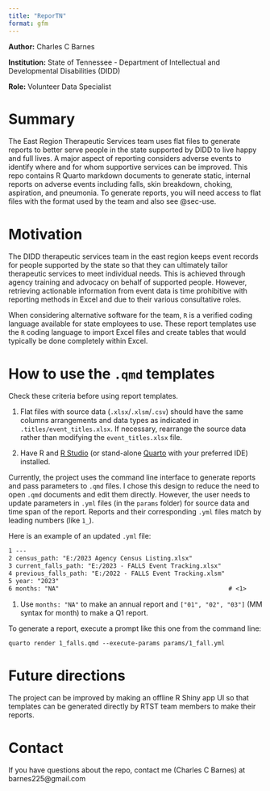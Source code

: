```yaml
---
title: "ReporTN"
format: gfm
---
```


**Author:** Charles C Barnes

**Institution:** State of Tennessee - Department of Intellectual and Developmental Disabilities (DIDD)

**Role:** Volunteer Data Specialist

# Summary

The East Region Therapeutic Services team uses flat files to generate reports to better serve people in the state supported by DIDD to live happy and full lives. A major aspect of reporting considers adverse events to identify where and for whom supportive services can be improved. This repo contains R Quarto markdown documents to generate static, internal reports on adverse events including falls, skin breakdown, choking, aspiration, and pneumonia. To generate reports, you will need access to flat files with the format used by the team and also see @sec-use.

# Motivation

The DIDD therapeutic services team in the east region keeps event records for people supported by the state so that they can ultimately tailor therapeutic services to meet individual needs. This is achieved through agency training and advocacy on behalf of supported people. However, retrieving actionable information from event data is time prohibitive with reporting methods in Excel and due to their various consultative roles.

When considering alternative software for the team, `R` is a verified coding language available for state employees to use. These report templates use the `R` coding language to import Excel files and create tables that would typically be done completely within Excel.

# How to use the `.qmd` templates {#sec-use}

Check these criteria before using report templates.

1. Flat files with source data (`.xlsx`/`.xlsm`/`.csv`) should have the same columns arrangements and data types as indicated in `.titles/event_titles.xlsx`. If necessary, rearrange the source data rather than modifying the `event_titles.xlsx` file.

2. Have R and [R Studio](https://rstudio-education.github.io/hopr/starting.html "Installing R and RStudio") (or stand-alone [Quarto](https://quarto.org/docs/get-started/ "Get Started") with your preferred IDE) installed.

Currently, the project uses the command line interface to generate reports and pass parameters to `.qmd` files. I chose this design to reduce the need to open `.qmd` documents and edit them directly. However, the user needs to update parameters in `.yml` files (in the `params` folder) for source data and time span of the report. Reports and their corresponding `.yml` files match by leading numbers (like `1_`).

Here is an example of an updated `.yml` file:

```default
1 ---
2 census_path: "E:/2023 Agency Census Listing.xlsx"
3 current_falls_path: "E:/2023 - FALLS Event Tracking.xlsx"
4 previous_falls_path: "E:/2022 - FALLS Event Tracking.xlsm"
5 year: "2023"
6 months: "NA"                                               # <1>
```
1. Use `months: "NA"` to make an annual report and `["01", "02", "03"]` (MM syntax for month) to make a Q1 report.

To generate a report, execute a prompt like this one from the command line:

```default
quarto render 1_falls.qmd --execute-params params/1_fall.yml
```

# Future directions

The project can be improved by making an offline R Shiny app UI so that templates can be generated directly by RTST team members to make their reports.

# Contact

If you have questions about the repo, contact me (Charles C Barnes) at barnes225\@gmail.com
